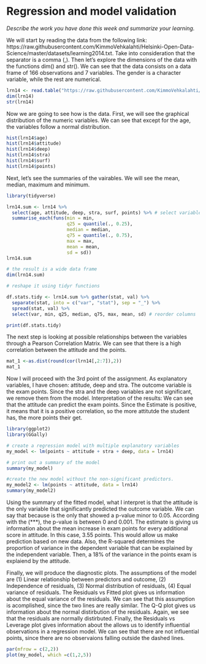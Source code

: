 # Regression and model validation

*Describe the work you have done this week and summarize your learning.*

We will start by reading the data from the following link:  https://raw.githubusercontent.com/KimmoVehkalahti/Helsinki-Open-Data-Science/master/datasets/learning2014.txt. Take into consideration that the separator is a comma (,). 
Then let's explore the dimensions of the data with the functions dim() and str(). We can see that the data consists on a data frame of 166 observations and 7 variables. The gender is a character variable, while the rest are numerical. 

```r
lrn14 <- read.table("https://raw.githubusercontent.com/KimmoVehkalahti/Helsinki-Open-Data-Science/master/datasets/learning2014.txt", sep=",", header=TRUE)
dim(lrn14)
str(lrn14)
```
Now we are going to see how is the data. First, we will see the graphical distribution of the numeric variables. We can see that except for the age, the variables follow a normal distribution. 

```r
hist(lrn14$age)
hist(lrn14$attitude)
hist(lrn14$deep)
hist(lrn14$stra)
hist(lrn14$surf)
hist(lrn14$points)

```
Next, let's see the summaries of the vairables. We will see the mean, median, maximum and minimum. 

```r
library(tidyverse)

lrn14.sum <- lrn14 %>%
  select(age, attitude, deep, stra, surf, points) %>% # select variables to summarise
  summarise_each(funs(min = min, 
                      q25 = quantile(., 0.25), 
                      median = median, 
                      q75 = quantile(., 0.75), 
                      max = max,
                      mean = mean, 
                      sd = sd))
lrn14.sum

# the result is a wide data frame
dim(lrn14.sum)

# reshape it using tidyr functions

df.stats.tidy <- lrn14.sum %>% gather(stat, val) %>%
  separate(stat, into = c("var", "stat"), sep = "_") %>%
  spread(stat, val) %>%
  select(var, min, q25, median, q75, max, mean, sd) # reorder columns

print(df.stats.tidy)

```
The next step is looking at possible relationships between the variables through a Pearson Correlation Matrix. We can see that there is a high correlation between the attitude and the points. 

```r
mat_1 <-as.dist(round(cor(lrn14[,2:7]),2))
mat_1


```
Now I will proceed with the 3rd point of the assignment.
As explanatory variables, I have chosen: attitude, deep and stra. The outcome variable is the exam points. Since the stra and the deep variables are not significant, we remove them from the model. 
Interpretation of the results: We can see that the attitude can predict the exam points. Since the Estimate is positive, it means that it is a positive correlation, so the more attitutde the student has, the more points their get. 

```r
library(ggplot2)
library(GGally)

# create a regression model with multiple explanatory variables
my_model <- lm(points ~ attitude + stra + deep, data = lrn14)

# print out a summary of the model
summary(my_model)

#create the new model without the non-significant predictors. 
my_model2 <- lm(points ~ attitude, data = lrn14)
summary(my_model2)

```
Using the summary of the fitted model, what I interpret is that the attitude is the only variable that significantly predicted the outcome variable. We can say that because is the only that showed a p-value minor to 0.05. According with the (***), the p-value is between 0 and 0.001. 
The estimate is giving us information about the mean increase in exam points for every additional score in attitude. In this case, 3.55 points. This would allow us make prediction based on new data. 
Also, the R-squared determines the proportion of variance in the dependent variable that can be explained by the independent variable. Then, a 18% of the variance in the points exam is explaiend by the attitude. 

Finally, we will produce the diagnostic plots. 
The assumptions of the model are (1) Linear relationship between predictors and outcome, (2) Independence of residuals, (3) Normal distribution of residuals, (4) Equal variance of residuals.
The Residuals vs Fitted plot gives us information about the equal variance of the residuals. We can see that this assumption is acomplished, since the two lines are really similar. 
The Q-Q plot gives us information about the normal distirbution of the residuals. Again, we see that the residuals are normally distirbuted. 
Finally, the Residuals vs Leverage plot gives information about the allows us to identify influential observations in a regression model. We can see that there are not influential points, since there are no observaions falling outside the dashed lines.  

```r
par(mfrow = c(2,2))
plot(my_model, which =c(1,2,5))
```


